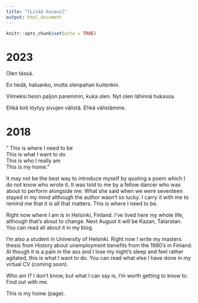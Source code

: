 ```yaml
---
title: "[Lisää kuvaus]"
output: html_document
---
```


```r
knitr::opts_chunk$set(echo = TRUE)
```
# 2023

Olen tässä.

En tiedä, haluanko, mutta olenpahan kuitenkin.

Viimeksi tiesin paljon paremmin, kuka olen. Nyt olen lähinnä hukassa.

Ehkä koti löytyy sivujen välistä. Ehkä välistämme.


# 2018

" This is where I need to be  
  This is what I want to do  
  This is who I really am  
  This is my home."  
  
It may not be the best way to introduce myself by quoting a poem which I do not know who wrote it. It was told to me by a fellow dancer who was about to perform alongside me. What she said when we were seventeen stayed in my mind although the author wasn't so lucky. I carry it with me to remind me that it is all that matters. This is where I need to be.

Right now where I am is in Helsinki, Finland. I've lived here my whole life, although that's about to change. Next August it will be Kazan, Tatarstan. You can read all about it in my blog.

I'm also a student in University of Helsinki. Right now I write my masters thesis from History about unemployment benefits from the 1980's in Finland. Al though it is a pain in the ass and I lose my night's sleep and feel rather agitated, this is what I want to do. You can read what else I have done in my virtual CV (coming soon).

Who am I? I don't know, but what I can say is, I'm worth getting to know to. Find out with me.

This is my home (page).